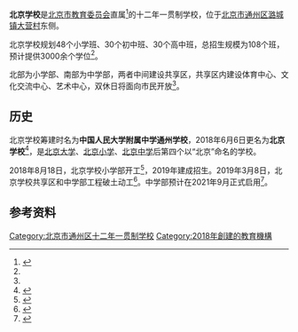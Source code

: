 {{Coord|display=title}}
{{Infobox School
  | name        = 北京学校
  | other_name  = 
  | image       = Gate of Beijing School (20220415144022).jpg
  | motto       = 
  | established = 
  | type        = 十二年一贯制学校
  | address     = 北京市通州区潞城镇大营村东侧
  | religion    = 
  | affiliation =
  | area        = 学校占地面积约300亩，规划建筑面积16万平方米
  | district    = 
  | grades      = 
  | principal   = 
  | dean        = 
  | college     = 
  | house       = 
  | sc          =
  | cs          =
  | faculty     = 
  | staff       = 
  | students    = 
  | athletics   = 
  | conference  = 
  | colors      = 
  | mascot      = 
  | magazine    =  
  | tel         = {{tel|86|10|89537370}}
  | fax         = 
  | mail        = 
  | website     = 
}}
'''北京学校'''是[[北京市教育委员会|北京市教育委员会]]直属<ref>{{cite web |title=直属机构 |url=http://jw.beijing.gov.cn/xxgk/zfxxgkml/zwgkjgzn/zwgkzsjg/ |website=北京市教育委员会 |accessdate=2021-02-20 |archive-date=2020-10-22 |archive-url=https://web.archive.org/web/20201022092225/http://jw.beijing.gov.cn/xxgk/zfxxgkml/zwgkjgzn/zwgkzsjg/ |dead-url=no }}</ref>的十二年一贯制学校，位于[[北京市|北京市]][[通州区_(北京市)|通州区]][[潞城镇_(北京市)|潞城镇]][[大营村|大营村]]东侧。

北京学校规划48个小学班、30个初中班、30个高中班，总招生规模为108个班，预计提供3000余个学位<ref name="教育年鉴（2019）" />。

北部为小学部、南部为中学部，两者中间建设共享区，共享区内建设体育中心、文化交流中心、艺术中心，双休日将面向市民开放<ref name="王海亮" />。

==历史==
北京学校筹建时名为'''中国人民大学附属中学通州学校'''，2018年6月6日更名为'''北京学校'''<ref>{{cite web |author1=北京市教育委员会 |title=【行政许可】北京市教育委员会关于中国人民大学附属中学通州学校更名的决定 |url=http://jw.beijing.gov.cn/xxgk/xkbayssjygk/201905/t20190510_1444337.html |website=北京市教育委员会 |accessdate=2021-02-20}}</ref>，是[[北京大学|北京大学]]、[[北京小学|北京小学]]、[[北京中学|北京中学]]后第四个以“北京”命名的学校。

2018年8月18日，北京学校小学部开工<ref name="王海亮">{{cite news |author1=王海亮 |title=北京城市副中心开建12年一贯制“北京学校” |url=http://edu.cnr.cn/list/20180820/t20180820_524336138.shtml |accessdate=2021-02-20 |work=北京晨报 |date=2018-08-20 |archive-date=2018-08-20 |archive-url=https://web.archive.org/web/20180820064026/http://edu.cnr.cn/list/20180820/t20180820_524336138.shtml |dead-url=no }}</ref>，2019年建成招生。2019年3月8日，北京学校共享区和中学部工程破土动工<ref name="教育年鉴（2019）">{{cite web |title=教育年鉴（2019） |url=http://zhengfu.bjtzh.gov.cn/edu/fzx/202004/1270168.shtml |website=北京市通州区人民政府 |accessdate=2021-02-20}}</ref>。中学部预计在2021年9月正式启用<ref>{{cite news |author1=牛伟坤 |title=城市副中心北京学校中学部明年9月正式启用，师资已基本到位 |url=https://ie.bjd.com.cn/5b165687a010550e5ddc0e6a/contentApp/5b16573ae4b02a9fe2d558f9/AP5fd871cae4b036eda6bf0c3d?isshare=1&app=622D2941-F755-4650-A31F-C00684620EFA&contentType=0&isBjh=0 |accessdate=2021-02-20 |work=北京日报客户端 |date=2020-12-15}}</ref>。

==参考资料==
{{reflist}}

[[Category:北京市通州区十二年一贯制学校|Category:北京市通州区十二年一贯制学校]]
[[Category:2018年創建的教育機構|Category:2018年創建的教育機構]]